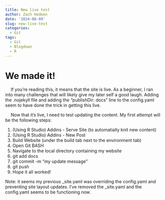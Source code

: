 ```yaml
---
title: New live test
author: Zach Hedeen
date: '2024-08-09'
slug: new-live-test
categories:
  - Git
tags:
  - Git
  - Blogdown
  - R
---
```


# We made it!

&emsp; If you're reading this, it means that the site is live. As a beginner, I ran into many challenges that will likely give my later self a good laugh. Adding the .nojekyll file and adding the "publishDir: docs" line to the config.yaml seem to have done the trick in getting this live. 

&emsp; Now that it's live, I need to test updating the content. My first attempt will be the following steps:

1. (Using R Studio) Addins - Serve Site (to automatially knit new content)
1. (Using R Studio) Addins - New Post
2. Build Website (under the build tab next to the environment tab)
3. Open Git BASH
4. Navigate to the local directory containing my website
4. git add docs
5. git commit -m "my update message"
6. git push 
7. Hope it all worked!

Note: it seems my previous _site.yaml was overriding the config.yaml and preventing site layout updates. I've removed the _site.yaml and the config.yaml seems to be functioning now.